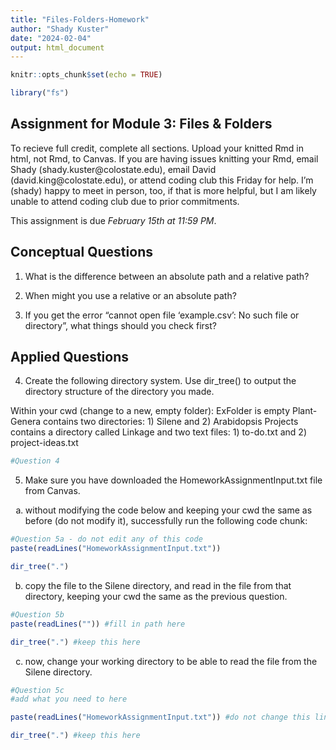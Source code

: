 ```yaml
---
title: "Files-Folders-Homework"
author: "Shady Kuster"
date: "2024-02-04"
output: html_document
---
```



```r
knitr::opts_chunk$set(echo = TRUE)

library("fs")

```

## Assignment for Module 3: Files & Folders

To recieve full credit, complete all sections. Upload your knitted Rmd in html, not Rmd, to Canvas. If you are having issues knitting your Rmd, email Shady (shady.kuster@colostate.edu), email David (david.king@colostate.edu), or attend coding club this Friday for help. I'm (shady) happy to meet in person, too, if that is more helpful, but I am likely unable to attend coding club due to prior commitments.  

This assignment is due *February 15th at 11:59 PM*. 


## Conceptual Questions

1) What is the difference between an absolute path and a relative path?

2) When might you use a relative or an absolute path?

3) If you get the error "cannot open file 'example.csv': No such file or directory", what things should you check first?


## Applied Questions

4) Create the following directory system. Use dir_tree() to output the directory structure of the directory you made. 

Within your cwd (change to a new, empty folder):
ExFolder is empty
Plant-Genera contains two directories: 1) Silene and 2) Arabidopsis
Projects contains a directory called Linkage and two text files: 1) to-do.txt and 2) project-ideas.txt

```r
#Question 4

```

5) Make sure you have downloaded the HomeworkAssignmentInput.txt file from Canvas. 
a) without modifying the code below and keeping your cwd the same as before (do not modify it), successfully run the following code chunk:

```r
#Question 5a - do not edit any of this code
paste(readLines("HomeworkAssignmentInput.txt"))

dir_tree(".")

```

b) copy the file to the Silene directory, and read in the file from that directory, keeping your cwd the same as the previous question. 

```r
#Question 5b 
paste(readLines("")) #fill in path here

dir_tree(".") #keep this here

```

c) now, change your working directory to be able to read the file from the Silene directory.

```r
#Question 5c
#add what you need to here

paste(readLines("HomeworkAssignmentInput.txt")) #do not change this line

dir_tree(".") #keep this here
```

